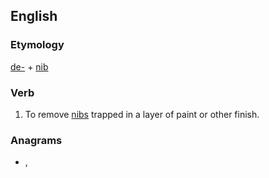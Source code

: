 ==English==

===Etymology===
[[de-]] + [[nib]]

===Verb===
{{en-verb|denibs|denibbing|denibbed}}

# To remove [[nib]]s trapped in a layer of paint or other finish.

===Anagrams===
* {{l|en|bed in}}, {{l|en|in bed}}